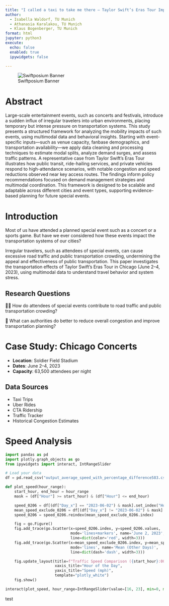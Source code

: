 ```yaml
---
title: "I called a taxi to take me there – Taylor Swift’s Eras Tour Impact on Local Traffic"
author: 
  - Isabella Waldorf, TU Munich
  - Athanasia Karalakou, TU Munich
  - Klaus Bogenberger, TU Munich
format: html
jupyter: python3
execute:
  echo: false
  enabled: true
  ipywidgets: false

---
```



![Swiftposium Banner](banner.png){#fig-banner}

# Abstract {#sec-abstract}

Large-scale entertainment events, such as concerts and festivals, introduce a sudden influx of irregular travelers into urban environments, placing temporary but intense pressure on transportation systems. This study presents a structured framework for analyzing the mobility impacts of such events, using multimodal data and behavioral insights. Starting with event-specific inputs—such as venue capacity, fanbase demographics, and transportation availability—we apply data cleaning and processing techniques to estimate modal splits, analyze demand surges, and assess traffic patterns. A representative case from Taylor Swift’s Eras Tour illustrates how public transit, ride-hailing services, and private vehicles respond to high-attendance scenarios, with notable congestion and speed reductions observed near key access routes. The findings inform policy recommendations focused on demand management strategies and multimodal coordination. This framework is designed to be scalable and adaptable across different cities and event types, supporting evidence-based planning for future special events.

# Introduction {#sec-intro}

Most of us have attended a planned special event such as a concert or a sports game. But have we ever considered how these events impact the transportation systems of our cities?

Irregular travelers, such as attendees of special events, can cause excessive road traffic and public transportation crowding, undermining the appeal and effectiveness of public transportation. This paper investigates the transportation effects of Taylor Swift’s Eras Tour in Chicago (June 2–4, 2023), using multimodal data to understand travel behavior and system stress.

## Research Questions
🚗🚌 How do attendees of special events contribute to road traffic and public transportation crowding?

🚧 What can authorities do better to reduce overall congestion and improve transportation planning?

# Case Study: Chicago Concerts {#sec-case}

- **Location**: Soldier Field Stadium
- **Dates**: June 2–4, 2023
- **Capacity**: 63,500 attendees per night

## Data Sources
- Taxi Trips
- Uber Rides
- CTA Ridership
- Traffic Tracker
- Historical Congestion Estimates

# Speed Analysis {#sec-modal}

```python
import pandas as pd
import plotly.graph_objects as go
from ipywidgets import interact, IntRangeSlider

# Load your data
df = pd.read_csv("output_average_speed_with_percentage_difference583.csv")

def plot_speed(hour_range):
    start_hour, end_hour = hour_range
    mask = (df["Hour"] >= start_hour) & (df["Hour"] <= end_hour)

    speed_0206 = df[(df["Day_x"] == "2023-06-02") & mask].set_index("Hour")["SPEED_x"]
    mean_speed_exclude_0206 = df[(df["Day_x"] != "2023-06-02") & mask].groupby("Hour")["SPEED_x"].mean()
    speed_0206 = speed_0206.reindex(mean_speed_exclude_0206.index)

    fig = go.Figure()
    fig.add_trace(go.Scatter(x=speed_0206.index, y=speed_0206.values,
                             mode='lines+markers', name='June 2, 2023',
                             line=dict(color='red', width=3)))
    fig.add_trace(go.Scatter(x=mean_speed_exclude_0206.index, y=mean_speed_exclude_0206.values,
                             mode='lines', name='Mean (Other Days)',
                             line=dict(dash='dash', width=3)))

    fig.update_layout(title=f"Traffic Speed Comparison ({start_hour}:00–{end_hour}:00)",
                      xaxis_title="Hour of the Day",
                      yaxis_title="Speed (mph)",
                      template="plotly_white")
    fig.show()

interact(plot_speed, hour_range=IntRangeSlider(value=[16, 23], min=0, max=23, step=1, description='Hour Range'))


```

test